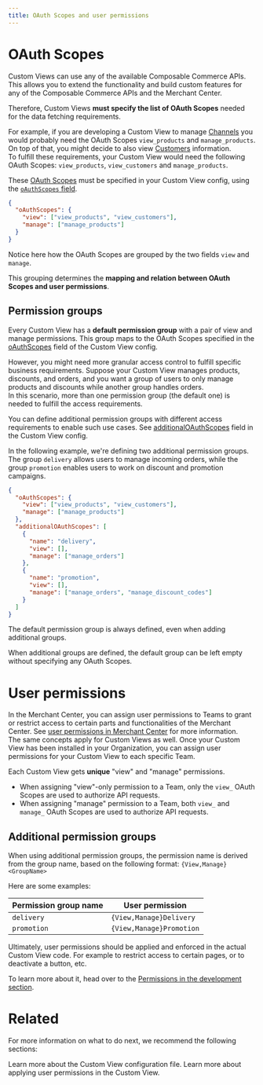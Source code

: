 ```yaml
---
title: OAuth Scopes and user permissions
---
```


# OAuth Scopes

Custom Views can use any of the available Composable Commerce APIs. This allows you to extend the functionality and build custom features for any of the Composable Commerce APIs and the Merchant Center.

Therefore, Custom Views **must specify the list of OAuth Scopes** needed for the data fetching requirements.

For example, if you are developing a Custom View to manage [Channels](https://docs-beta-custom-views.commercetools.vercel.app/api/projects/channels) you would probably need the OAuth Scopes `view_products` and `manage_products`. On top of that, you might decide to also view [Customers](https://docs-beta-custom-views.commercetools.vercel.app/api/projects/customers) information.<br />
To fulfill these requirements, your Custom View would need the following OAuth Scopes: `view_products`, `view_customers` and `manage_products`.

These [OAuth Scopes](https://docs-beta-custom-views.commercetools.vercel.app/api/scopes) must be specified in your Custom View config, using the [`oAuthScopes` field](/api-reference/custom-view-config#oauthscopes).

```json title="custom-view-config.json"
{
  "oAuthScopes": {
    "view": ["view_products", "view_customers"],
    "manage": ["manage_products"]
  }
}
```

Notice here how the OAuth Scopes are grouped by the two fields `view` and `manage`.

This grouping determines the **mapping and relation between OAuth Scopes and user permissions**.

## Permission groups

Every Custom View has a **default permission group** with a pair of view and manage permissions. This group maps to the OAuth Scopes specified in the [oAuthScopes](/api-reference/custom-view-config#oauthscopes) field of the Custom View config.

However, you might need more granular access control to fulfill specific business requirements. Suppose your Custom View manages products, discounts, and orders, and you want a group of users to only manage products and discounts while another group handles orders.<br />
In this scenario, more than one permission group (the default one) is needed to fulfill the access requirements.

You can define additional permission groups with different access requirements to enable such use cases. See [additionalOAuthScopes](/api-reference/custom-view-config#additionaloauthscopes) field in the Custom View config.

In the following example, we're defining two additional permission groups. The group `delivery` allows users to manage incoming orders, while the group `promotion` enables users to work on discount and promotion campaigns.

```json title="custom-view-config.json" highlightLines="6-17"
{
  "oAuthScopes": {
    "view": ["view_products", "view_customers"],
    "manage": ["manage_products"]
  },
  "additionalOAuthScopes": [
    {
      "name": "delivery",
      "view": [],
      "manage": ["manage_orders"]
    },
    {
      "name": "promotion",
      "view": [],
      "manage": ["manage_orders", "manage_discount_codes"]
    }
  ]
}
```

<Info>

The default permission group is always defined, even when adding additional groups.

When additional groups are defined, the default group can be left empty without specifying any OAuth Scopes.

</Info>

# User permissions

In the Merchant Center, you can assign user permissions to Teams to grant or restrict access to certain parts and functionalities of the Merchant Center. See [user permissions in Merchant Center](https://docs-beta-custom-views.commercetools.vercel.app/merchant-center/user-permissions) for more information.<br />
The same concepts apply for Custom Views as well. Once your Custom View has been installed in your Organization, you can assign user permissions for your Custom View to each specific Team.

Each Custom View gets **unique** "view" and "manage" permissions.

* When assigning "view"-only permission to a Team, only the `view_` OAuth Scopes are used to authorize API requests.
* When assigning "manage" permission to a Team, both `view_` and `manage_` OAuth Scopes are used to authorize API requests.

## Additional permission groups

When using additional permission groups, the permission name is derived from the group name, based on the following format: `{View,Manage}<GroupName>`

Here are some examples:

| Permission group name | User permission |
| --- | --- |
| `delivery` | `{View,Manage}Delivery` |
| `promotion` | `{View,Manage}Promotion` |

Ultimately, user permissions should be applied and enforced in the actual Custom View code. For example to restrict access to certain pages, or to deactivate a button, etc.

To learn more about it, head over to the [Permissions in the development section](/development/permissions).

# Related

For more information on what to do next, we recommend the following sections:

<Cards smallTitle clickable>
  <Card
    title="Application Config"
    href="/api-reference/custom-view-config"
  >
    Learn more about the Custom View configuration file.
  </Card>
  <Card
    title="Applying user permissions"
    href="/development/permissions"
  >
    Learn more about applying user permissions in the Custom View.
  </Card>
</Cards>
